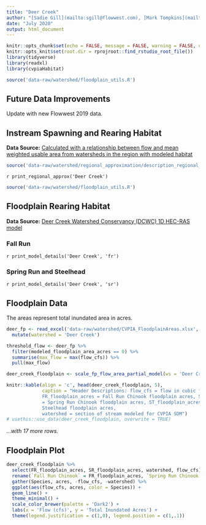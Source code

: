 ```yaml
---
title: "Deer Creek"
author: "[Sadie Gill](mailto:sgill@flowwest.com), [Mark Tompkins](mailto:mtompkins@flowwest.com)" 
date: "July 2020"
output: html_document
---
```

```r
knitr::opts_chunk$set(echo = FALSE, message = FALSE, warning = FALSE, out.width = '100%')
knitr::opts_knit$set(root.dir = rprojroot::find_rstudio_root_file())
library(tidyverse)
library(readxl)
library(cvpiaHabitat)
```    
```r
source('data-raw/watershed/floodplain_utils.R')
```
## Future Data Improvements
Update with new Flowwest 2019 data. 

## Instream Spawning and Rearing Habitat
**Data Source:** [Calculated with a relationship between flow and mean weighted usable area from watersheds in the region with modeled habitat](http://cvpia-habitat-docs-markdown.s3-website-us-west-2.amazonaws.com/watershed/Regional_Approximation.html){target="_blank"}
```r
source('data-raw/watershed/regional_approximation/description_regional_approx.R')
```

`r print_regional_approx('Deer Creek')`

```r
source('data-raw/watershed/floodplain_utils.R')
```

## Floodplain Rearing Habitat 
**Data Source:** [Deer Creek Watershed Conservancy (DCWC) 1D HEC-RAS model](https://s3-us-west-2.amazonaws.com/cvpiahabitat-r-package/cvpia-sit-model-inputs/DRAFT+Deer+Creek+Hydraulic+Models+Tech+Memo+6-08-07.pdf){target="_blank"}

### Fall Run
`r print_model_details('Deer Creek', 'fr')`

### Spring Run and Steelhead
`r print_model_details('Deer Creek', 'sr')`

## Floodplain Data    
The areas represent total inundated area in acres.    
```r
deer_fp <- read_excel('data-raw/watershed/CVPIA_FloodplainAreas.xlsx', sheet = 'DeerCreek') %>%
  mutate(watershed = 'Deer Creek')

threshold_flow <- deer_fp %>% 
  filter(modeled_floodplain_area_acres == 0) %>% 
  summarise(max_flow = max(flow_cfs)) %>% 
  pull(max_flow)

deer_creek_floodplain <- scale_fp_flow_area_partial_model(ws = 'Deer Creek', df = filter(deer_fp, flow_cfs >= threshold_flow))

knitr::kable(align = 'c', head(deer_creek_floodplain, 5), 
             caption = "Header Descriptions: flow_cfs = flow in cubic feet per second,
             FR_floodplain_acres = Fall Run Chinook floodplain acres, SR_floodplain_acres 
             = Spring Run Chinook floodplain acres, ST_floodplain_acres = 
             Steelhead floodplain acres, 
             watershed = section of stream modeled for CVPIA SDM")
# usethis::use_data(deer_creek_floodplain, overwrite = TRUE)
```

*...with 17 more rows.*

## Floodplain Plot
```r
deer_creek_floodplain %>% 
  select(FR_floodplain_acres, SR_floodplain_acres, watershed, flow_cfs) %>%
  rename(`Fall Run Chinook` = FR_floodplain_acres, `Spring Run Chinook and Steelhead` = SR_floodplain_acres) %>% 
  gather(Species, acres, -flow_cfs, -watershed) %>% 
  ggplot(aes(flow_cfs, acres, color = Species)) +
  geom_line() +
  theme_minimal() +
  scale_color_brewer(palette = 'Dark2') +
  labs(x = 'Flow (cfs)', y = 'Total Inundated Acres') +
  theme(legend.justification = c(1,0), legend.position = c(1,.1))
```
